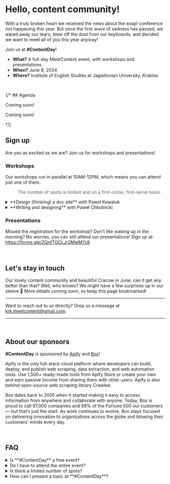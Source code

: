 
# Hello, content community!

With a truly broken heart we received the news about the soap! conference not
happening this year. But once the first wave of sadness has passed, we wiped
away our tears, blew off the dust from our keyboards, and decided we want to
meet all of you this year anyway!

Join us at **#ContentDay**!

- **What?** A full-day MeetContent event, with workshops and presentations.
- **When?** June 8, 2024 
- **Where?** Institute of English Studies at Jagiellonian University, Kraków

<br/>

{/* ## Agenda


<Tabs>
<TabItem
    value="workshops"
    label="Workshops"
    default>

Coming soon!
</TabItem>

<TabItem
    value="presentations"
    label="Presentations"
    default>

Coming soon!

  </TabItem>
</Tabs>  */}


## Sign up

Are you as excited as we are? Join us for workshops and presentations! 

### Workshops

Our workshops run in parallel at 10AM-12PM, which means you can attend just one of them.
> The number of spots is limited and on a first-come, first-serve basis.

<details>
  <summary>**Design (thinking) a doc site** with Paweł Kowaluk</summary>
  <div>
    **About the workshop** <br/>
    Learn how to apply design thinking to creating a doc website. We will create a persona and use that to create the sitemap for our documentation site. <br/>
    **About the trainer** <br/>
    Paweł Kowaluk has been in the tech writing industry since 2008. He has worked as a tech writer, manager, project manager, consultant, salesman, instructor, and doc tools developer. Currently, he does technical writing for Guidewire Software and serves as a board member at ITCQF. Additionally, Paweł explores the technical side of content creation as a co-founder and host of the https://techwriterkoduje.pl podcast. <br/>
    **What to bring**: For this workshop you will need a laptop.
    <hr/>
    **Available spots**: 12 <br/>
    **Sign up form**: https://forms.gle/cM5NFSK2Tyc9wmxe9
  </div>
</details>

<details>
  <summary>**Writing and designing** with Paweł Chłodnicki</summary>
  <div>
    **About the workshop** <br/>
    We'll start with a blank page and leave the room with your first mobile app design. Along the way, you'll learn how words shape digital experiences and what tools are used to achieve that. <br/>
    **About the trainer** <br/>
    Paweł Chłodnicki is a T-shaped Content Designer, powered by content-first approach, Product Design skills, and entrepreneur history. He is especially interested in scaling style guides, design systems and patterns. Paweł loves sharing knowledge and networking! After work, Paweł is a family guy, book worm, coffee geek, motorbike rider, and a rebel 🤘🤘 <br/>
    **What to bring**: You don't need a laptop, we will work with traditional resources like post-it notes :) 
    <hr/>
    **Available spots**: 20 <br/>
    **Sign up form**: https://forms.gle/cM5NFSK2Tyc9wmxe9
  </div>
</details>

### Presentations

Missed the registration for the workshop? Don't like waking up in the morning? No worries, you can still attend our presentations!
Sign up at: https://forms.gle/ZQnfTGCLJr3MwM7s9

<br/>

## Let's stay in touch

Our lovely content community and beautiful Cracow in June, can it get any better than
that? Well, who knows? We might have a few surprises up in our sleeve 🤫
More details coming soon, so keep this page bookmarked!

<hr/>

Want to reach out to us directly? Drop us a message at krk.meetcontent@gmail.com.

<hr/>
<br/>

## About our sponsors

**#ContentDay** is sponsored by [Apify](https://apify.com/) and [Box](https://www.box.com)!

Apify is the only full-stack cloud platform where developers can build, deploy, 
and publish web scraping, data extraction, and web automation tools. Use 1,500+ 
ready-made tools from Apify Store or create your own and earn passive income from 
sharing them with other users. Apify is also behind open-source web scraping library Crawlee.

Box dates back to 2005 when it started making it easy to access information from
anywhere and collaborate with anyone. Today, Box is proud to call 97,000
companies and 68% of the Fortune 500 our customers — but that’s just the start.
As work continues to evolve, Box stays focused on delivering innovation to
organizations across the globe and blowing their customers' minds every day.

<br/>

## FAQ

<details>
  <summary>Is **#ContentDay** a free event?</summary>
  <div>
    Yes! The event is completely free of charge but requires registration.
  </div>
</details>

<details>
  <summary>Do I have to attend the entire event?</summary>
  <div>
    **#ContentDay** consists of two parts: 
    - workshops in the morning, 
    - presentations in the afternoon. 

    You can participate in both parts or only one of them.
    Just remember to register!
  </div>
</details>

<details>
  <summary>Is there a limited number of spots?</summary>
  <div>
     For workshops, the number of spots is limited and on a first-come, first-serve basis.
     The registration will open as soon as we announce the agenda.
  </div>
</details>

<details>
  <summary>How can I present a topic at **#ContentDay**?</summary>
  <div>
    We'd love to hear from you, [use this form to propose a presentation or a
    workshop](https://forms.gle/aKPDg8S6PFsdRRsq8).
  </div>
</details>